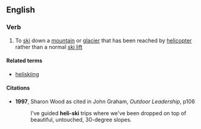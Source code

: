 ==English==

===Verb===
{{en-verb|heli-ski|ing}}

# To [[ski]] down a [[mountain]] or [[glacier]] that has been reached by [[helicopter]] rather than a normal [[ski lift]]

====Related terms====
*[[heliskiing]]

====Citations====
*'''1997''', Sharon Wood as cited in John Graham, ''Outdoor Leadership'', p106
*:I've guided '''heli-ski''' trips where we've been dropped on top of beautiful, untouched, 30-degree slopes.